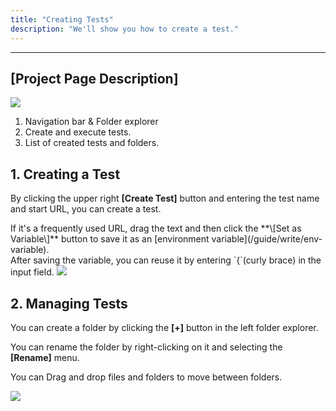 ```yaml
---
title: "Creating Tests"
description: "We'll show you how to create a test."
---
```


---

## \[Project Page Description\]

<img className="block" src="/assets/create/tests-page.png" />

1. Navigation bar & Folder explorer
2. Create and execute tests.
3. List of created tests and folders.

## 1. Creating a Test

By clicking the upper right **\[Create Test\]** button and entering the test name and start URL, you can create a test.

<Note>
If it's a frequently used URL, drag the text and then click the **\[Set as Variable\]** button to save it as an [environment variable](/guide/write/env-variable). <br />
After saving the variable, you can reuse it by entering `{`(curly brace) in the input field.
</Note>

<img className="block" src="/assets/create/create-test-popup.png" />

## 2. Managing Tests

You can create a folder by clicking the **\[+\]** button in the left folder explorer.

You can rename the folder by right-clicking on it and selecting the **\[Rename\]** menu.

<Note>You can Drag and drop files and folders to move between folders.</Note>

<img className="block" src="/assets/create/tests-folder.png" />
